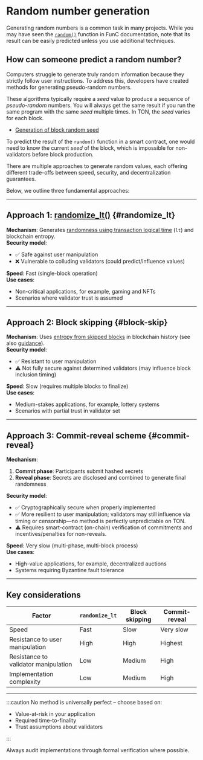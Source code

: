 
# Random number generation

Generating random numbers is a common task in many projects. While you may have seen the [`random()`](/v3/documentation/smart-contracts/func/docs/stdlib#random) function in FunC documentation, note that its result can be easily predicted unless you use additional techniques.

## How can someone predict a random number?

Computers struggle to generate truly random information because they strictly follow user instructions. To address this, developers have created methods for generating pseudo-random numbers.

These algorithms typically require a _seed_ value to produce a sequence of _pseudo-random_ numbers. You will always get the same result if you run the same program with the same _seed_ multiple times. In TON, the _seed_ varies for each block.

- [Generation of block random seed](/v3/guidelines/smart-contracts/security/random)

To predict the result of the `random()` function in a smart contract, one would need to know the current _seed_ of the block, which is impossible for non-validators before block production.

There are multiple approaches to generate random values, each offering different trade-offs between speed, security, and decentralization guarantees.

Below, we outline three fundamental approaches:

---

## Approach 1: [randomize_lt()](/v3/documentation/smart-contracts/func/docs/stdlib#randomize_lt) \{#randomize_lt}

**Mechanism**: Generates [randomness using transaction logical time](/v3/guidelines/smart-contracts/security/ton-hack-challenge-1/#4-lottery) (`lt`) and blockchain entropy.  
**Security model**:

- ✅ Safe against user manipulation
- ❌ Vulnerable to colluding validators (could predict/influence values)

**Speed**: Fast (single-block operation)  
**Use cases**:

- Non-critical applications, for example, gaming and NFTs
- Scenarios where validator trust is assumed

---

## Approach 2: Block skipping \{#block-skip}

**Mechanism**: Uses [entropy from skipped blocks](https://github.com/puppycats/ton-random#ton-random) in blockchain history (see also [guidance](/v3/guidelines/smart-contracts/security/random#conclusion)).  
**Security model**:

- ✅ Resistant to user manipulation
- ⚠️ Not fully secure against determined validators (may influence block inclusion timing)

**Speed**: Slow (requires multiple blocks to finalize)  
**Use cases**:

- Medium-stakes applications, for example, lottery systems
- Scenarios with partial trust in validator set

---

## Approach 3: Commit‑reveal scheme \{#commit-reveal}

**Mechanism**:

1. **Commit phase**: Participants submit hashed secrets
2. **Reveal phase**: Secrets are disclosed and combined to generate final randomness

**Security model**:

- ✅ Cryptographically secure when properly implemented
- ✅ More resilient to user manipulation; validators may still influence via timing or censorship—no method is perfectly unpredictable on TON.
- ⚠️ Requires smart-contract (on-chain) verification of commitments and incentives/penalties for non-reveals.

**Speed**: Very slow (multi-phase, multi-block process)  
**Use cases**:

- High-value applications, for example, decentralized auctions
- Systems requiring Byzantine fault tolerance

---

## Key considerations

| Factor                                 | `randomize_lt` | Block skipping | Commit-reveal |
| -------------------------------------- | -------------- | -------------- | ------------- |
| Speed                                  | Fast           | Slow           | Very slow     |
| Resistance to user manipulation        | High           | High           | Highest       |
| Resistance to validator manipulation   | Low            | Medium         | High          |
| Implementation complexity              | Low            | Medium         | High          |

---

:::caution
No method is universally perfect – choose based on:

- Value-at-risk in your application
- Required time-to-finality
- Trust assumptions about validators

:::


Always audit implementations through formal verification where possible.

<Feedback />
